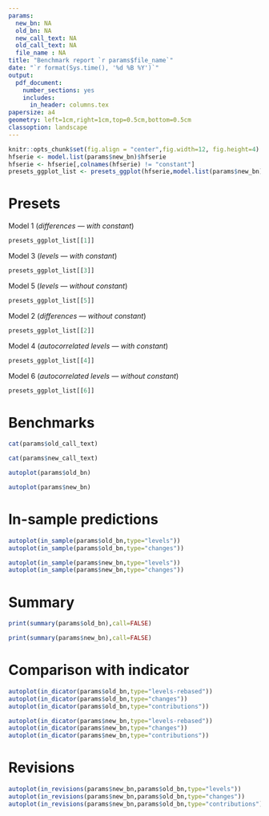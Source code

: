 ```yaml
---
params:
  new_bn: NA
  old_bn: NA
  new_call_text: NA
  old_call_text: NA
  file_name : NA
title: "Benchmark report `r params$file_name`"
date: "`r format(Sys.time(), '%d %B %Y')`"
output:
  pdf_document:
    number_sections: yes
    includes:
      in_header: columns.tex
papersize: a4
geometry: left=1cm,right=1cm,top=0.5cm,bottom=0.5cm
classoption: landscape
---
```


```r
knitr::opts_chunk$set(fig.align = "center",fig.width=12, fig.height=4)
hfserie <- model.list(params$new_bn)$hfserie
hfserie <- hfserie[,colnames(hfserie) != "constant"]
presets_ggplot_list <- presets_ggplot(hfserie,model.list(params$new_bn)$lfserie)
```

# Presets

:::::: {.cols data-latex=""}

::: {.col data-latex="{0.5\textwidth}"}

\centerline{\textbf{Before}}

\bigskip

Model 1 (*differences --- with constant*)

```r
presets_ggplot_list[[1]]
```

Model 3 (*levels --- with constant*)

```r
presets_ggplot_list[[3]]
```

Model 5 (*levels --- without constant*)

```r
presets_ggplot_list[[5]]
```

:::

::: {.col data-latex="{0.5\textwidth}"}

\centerline{\textbf{After}}

\bigskip

Model 2 (*differences --- without constant*)

```r
presets_ggplot_list[[2]]
```

Model 4 (*autocorrelated levels --- with constant*)

```r
presets_ggplot_list[[4]]
```

Model 6 (*autocorrelated levels --- without constant*)

```r
presets_ggplot_list[[6]]
```

:::

::::::

\clearpage

# Benchmarks

:::::: {.cols data-latex=""}

::: {.col data-latex="{0.5\textwidth}"}

\centerline{\textbf{Before}}

:::

::: {.col data-latex="{0.5\textwidth}"}

\centerline{\textbf{After}}

:::

::::::

:::::: {.cols data-latex=""}

::: {.col data-latex="{0.5\textwidth}"}

```r
cat(params$old_call_text)
```

:::

::: {.col data-latex="{0.5\textwidth}"}

```r
cat(params$new_call_text)
```

:::

::::::

\bigskip

:::::: {.cols data-latex=""}

::: {.col data-latex="{0.5\textwidth}"}

```r
autoplot(params$old_bn)
```

:::

::: {.col data-latex="{0.5\textwidth}"}

```r
autoplot(params$new_bn)
```

:::

::::::

# In-sample predictions

:::::: {.cols data-latex=""}

::: {.col data-latex="{0.5\textwidth}"}

\centerline{\textbf{Before}}

```r
autoplot(in_sample(params$old_bn,type="levels"))
autoplot(in_sample(params$old_bn,type="changes"))
```

:::

::: {.col data-latex="{0.5\textwidth}"}

\centerline{\textbf{After}}

```r
autoplot(in_sample(params$new_bn,type="levels"))
autoplot(in_sample(params$new_bn,type="changes"))
```

:::

::::::

\clearpage

# Summary

:::::: {.cols data-latex=""}

::: {.col data-latex="{0.5\textwidth}"}

\centerline{\textbf{Before}}

```r
print(summary(params$old_bn),call=FALSE)
```

:::

::: {.col data-latex="{0.5\textwidth}"}

\centerline{\textbf{After}}

```r
print(summary(params$new_bn),call=FALSE)
```

:::

::::::

\clearpage

# Comparison with indicator

:::::: {.cols data-latex=""}

::: {.col data-latex="{0.5\textwidth}"}

\centerline{\textbf{Before}}

```r
autoplot(in_dicator(params$old_bn,type="levels-rebased"))
autoplot(in_dicator(params$old_bn,type="changes"))
autoplot(in_dicator(params$old_bn,type="contributions"))
```

:::

::: {.col data-latex="{0.5\textwidth}"}

\centerline{\textbf{After}}

```r
autoplot(in_dicator(params$new_bn,type="levels-rebased"))
autoplot(in_dicator(params$new_bn,type="changes"))
autoplot(in_dicator(params$new_bn,type="contributions"))
```

:::

::::::

\clearpage

# Revisions

```r
autoplot(in_revisions(params$new_bn,params$old_bn,type="levels"))
autoplot(in_revisions(params$new_bn,params$old_bn,type="changes"))
autoplot(in_revisions(params$new_bn,params$old_bn,type="contributions"))
```